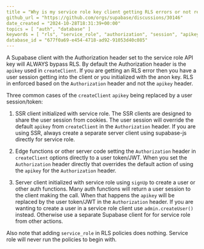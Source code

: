 ```yaml
---
title = "Why is my service role key client getting RLS errors or not returning data?"
github_url = "https://github.com/orgs/supabase/discussions/30146"
date_created = "2024-10-28T18:31:39+00:00"
topics = [ "auth", "database" ]
keywords = [ "rls", "service_role", "authorization", "session", "apikey" ]
database_id = "677f0a69-e454-4718-ad92-91053d40c085"
---
```


A Supabase client with the Authorization header set to the service role API key will ALWAYS bypass RLS. By default the Authorization header is the `apikey` used in `createClient`. If you are getting an RLS error then you have a user session getting into the client or you initialized with the anon key. RLS in enforced based on the `Authorization` header and not the `apikey` header.

Three common cases of the `createClient` `apikey` being replaced by a user session/token:

1. SSR client initialized with service role. The SSR clients are designed to share the user session from cookies. The user session will override the default `apikey` from `createClient` in the `Authorization` header. If you are using SSR, always create a separate server client using supabase-js directly for service role.

2. Edge functions or other server code setting the `Authorization` header in `createClient` options directly to a user token/JWT. When you set the `Authorization` header directly that overrides the default action of using the `apikey` for the `Authorization` header.

3. Server client initialized with service role using `signUp` to create a user or other auth functions. Many auth functions will return a user session to the client making the call. When that happens the `apikey` will be replaced by the user token/JWT in the `Authorization` header. If you are wanting to create a user in a service role client use `admin.createUser()` instead. Otherwise use a separate Supabase client for for service role from other actions.

Also note that adding `service_role` in RLS policies does nothing. Service role will never run the policies to begin with.

